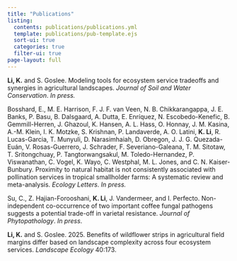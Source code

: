 ```yaml
---
title: "Publications"
listing:
  contents: publications/publications.yml
  template: publications/pub-template.ejs
  sort-ui: true
  categories: true
  filter-ui: true
page-layout: full
---
```


**Li, K.** and S. Goslee. Modeling tools for ecosystem service tradeoffs and synergies in agricultural landscapes. *Journal of Soil and Water Conservation*. *In press.*

Bosshard, E., M. E. Harrison, F. J. F. van Veen, N. B. Chikkarangappa, J. E. Banks, P. Basu, B. Dalsgaard, A. Dutta, E. Enríquez, N. Escobedo-Kenefic, B. Gemmill-Herren, J. Ghazoul, K. Hansen, A. L. Hass, O. Honnay, J. M. Kasina, A.-M. Klein, I. K. Motzke, S. Krishnan, P. Landaverde, A. O. Latini, **K. Li**, R. Lucas-Garcia, T. Munyuli, D. Narasimhaiah, D. Obregon, J. J. G. Quezada-Euán, V. Rosas-Guerrero, J. Schrader, F. Severiano-Galeana, T. M. Sitotaw, T. Sritongchuay, P. Tangtorwangsakul, M. Toledo-Hernandez, P. Viswanathan, C. Vogel, K. Wayo, C. Westphal, M. L. Jones, and C. N. Kaiser-Bunbury. Proximity to natural habitat is not consistently associated with pollination services in tropical smallholder farms: A systematic review and meta-analysis. *Ecology Letters*. *In press.*

Su, C., Z. Hajian-Forooshani, **K. Li**, J. Vandermeer, and I. Perfecto. Non-independent co-occurrence of two important coffee fungal pathogens suggests a potential trade-off in varietal resistance. *Journal of Phytopathology*. *In press*.

**Li, K.** and S. Goslee. 2025. Benefits of wildflower strips in agricultural field margins differ based on landscape complexity across four ecosystem services. *Landscape Ecology* 40:173.
